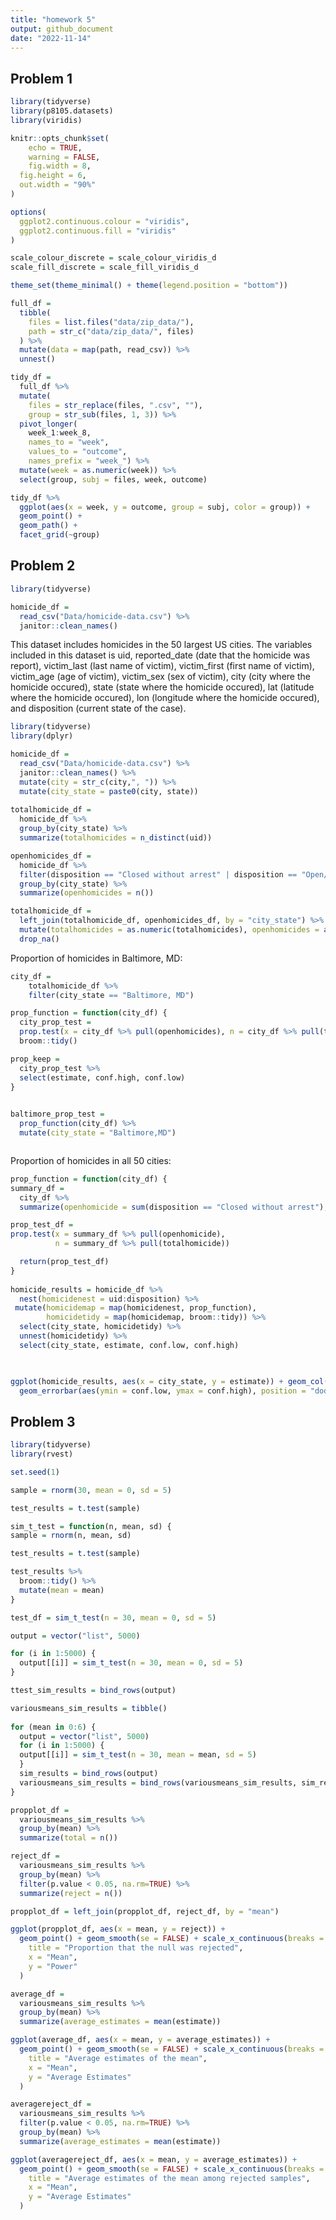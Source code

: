 ```yaml
---
title: "homework 5"
output: github_document
date: "2022-11-14"
---
```


## Problem 1

```r
library(tidyverse)
library(p8105.datasets)
library(viridis)

knitr::opts_chunk$set(
	echo = TRUE,
	warning = FALSE,
	fig.width = 8, 
  fig.height = 6,
  out.width = "90%"
)

options(
  ggplot2.continuous.colour = "viridis",
  ggplot2.continuous.fill = "viridis"
)

scale_colour_discrete = scale_colour_viridis_d
scale_fill_discrete = scale_fill_viridis_d

theme_set(theme_minimal() + theme(legend.position = "bottom"))
```

```r
full_df = 
  tibble(
    files = list.files("data/zip_data/"),
    path = str_c("data/zip_data/", files)
  ) %>% 
  mutate(data = map(path, read_csv)) %>% 
  unnest()

tidy_df = 
  full_df %>% 
  mutate(
    files = str_replace(files, ".csv", ""),
    group = str_sub(files, 1, 3)) %>% 
  pivot_longer(
    week_1:week_8,
    names_to = "week",
    values_to = "outcome",
    names_prefix = "week_") %>% 
  mutate(week = as.numeric(week)) %>% 
  select(group, subj = files, week, outcome)

tidy_df %>% 
  ggplot(aes(x = week, y = outcome, group = subj, color = group)) + 
  geom_point() + 
  geom_path() + 
  facet_grid(~group)
```


## Problem 2

```r
library(tidyverse) 

homicide_df =
  read_csv("Data/homicide-data.csv") %>%
  janitor::clean_names()
```

This dataset includes homicides in the 50 largest US cities. The variables included in this dataset is uid, reported_date (date that the homicide was report), victim_last (last name of victim), victim_first (first name of victim), victim_age (age of victim), victim_sex (sex of victim), city (city where the homicide occured), state (state where the homicide occured), lat (latitude where the homicide occured), lon (longitude where the homicide occured), and disposition (current state of the case). 

```r

library(tidyverse) 
library(dplyr)

homicide_df =
  read_csv("Data/homicide-data.csv") %>%
  janitor::clean_names() %>% 
  mutate(city = str_c(city,", ")) %>% 
  mutate(city_state = paste0(city, state)) 
  
totalhomicide_df =
  homicide_df %>% 
  group_by(city_state) %>% 
  summarize(totalhomicides = n_distinct(uid)) 

openhomicides_df = 
  homicide_df %>% 
  filter(disposition == "Closed without arrest" | disposition == "Open/No arrest",     na.rm=TRUE) %>% 
  group_by(city_state) %>% 
  summarize(openhomicides = n())

totalhomicide_df = 
  left_join(totalhomicide_df, openhomicides_df, by = "city_state") %>% 
  mutate(totalhomicides = as.numeric(totalhomicides), openhomicides = as.numeric(openhomicides)) %>% 
  drop_na() 

```

Proportion of homicides in Baltimore, MD: 

```r


city_df = 
    totalhomicide_df %>% 
    filter(city_state == "Baltimore, MD") 

prop_function = function(city_df) {
  city_prop_test = 
  prop.test(x = city_df %>% pull(openhomicides), n = city_df %>% pull(totalhomicides), p = NULL, alternative = c("two.sided"), conf.level = 0.95, correct = TRUE) %>% 
  broom::tidy()

prop_keep = 
  city_prop_test %>% 
  select(estimate, conf.high, conf.low) 
}
  

baltimore_prop_test = 
  prop_function(city_df) %>% 
  mutate(city_state = "Baltimore,MD")



```

Proportion of homicides in all 50 cities: 

```r

prop_function = function(city_df) {
summary_df =  
  city_df %>%
  summarize(openhomicide = sum(disposition == "Closed without arrest"), totalhomicide = n()) 

prop_test_df = 
prop.test(x = summary_df %>% pull(openhomicide),
          n = summary_df %>% pull(totalhomicide)) 

  return(prop_test_df) 
}
    
homicide_results = homicide_df %>% 
  nest(homicidenest = uid:disposition) %>% 
 mutate(homicidemap = map(homicidenest, prop_function),
        homicidetidy = map(homicidemap, broom::tidy)) %>% 
  select(city_state, homicidetidy) %>% 
  unnest(homicidetidy) %>% 
  select(city_state, estimate, conf.low, conf.high) 

  
```

```r
ggplot(homicide_results, aes(x = city_state, y = estimate)) + geom_col(position = "dodge") +
  geom_errorbar(aes(ymin = conf.low, ymax = conf.high), position = "dodge", width = 0.2)
```


## Problem 3

```r
library(tidyverse)
library(rvest)

set.seed(1)

sample = rnorm(30, mean = 0, sd = 5)

test_results = t.test(sample)

sim_t_test = function(n, mean, sd) {
sample = rnorm(n, mean, sd)

test_results = t.test(sample)

test_results %>% 
  broom::tidy() %>% 
  mutate(mean = mean)
}

test_df = sim_t_test(n = 30, mean = 0, sd = 5)

output = vector("list", 5000)

for (i in 1:5000) {
  output[[i]] = sim_t_test(n = 30, mean = 0, sd = 5)
}

ttest_sim_results = bind_rows(output) 

variousmeans_sim_results = tibble()
 
for (mean in 0:6) {
  output = vector("list", 5000)
  for (i in 1:5000) {
  output[[i]] = sim_t_test(n = 30, mean = mean, sd = 5)
  }
  sim_results = bind_rows(output)
  variousmeans_sim_results = bind_rows(variousmeans_sim_results, sim_results)
}
```


```r
propplot_df =
  variousmeans_sim_results %>% 
  group_by(mean) %>% 
  summarize(total = n()) 

reject_df = 
  variousmeans_sim_results %>% 
  group_by(mean) %>% 
  filter(p.value < 0.05, na.rm=TRUE) %>% 
  summarize(reject = n()) 

propplot_df = left_join(propplot_df, reject_df, by = "mean")

ggplot(propplot_df, aes(x = mean, y = reject)) + 
  geom_point() + geom_smooth(se = FALSE) + scale_x_continuous(breaks = seq(0, 6, by = 1)) +  labs(
    title = "Proportion that the null was rejected",
    x = "Mean",
    y = "Power"
  ) 
```

```r
average_df = 
  variousmeans_sim_results %>% 
  group_by(mean) %>% 
  summarize(average_estimates = mean(estimate))

ggplot(average_df, aes(x = mean, y = average_estimates)) + 
  geom_point() + geom_smooth(se = FALSE) + scale_x_continuous(breaks = seq(0, 6, by = 1)) +  labs(
    title = "Average estimates of the mean",
    x = "Mean",
    y = "Average Estimates"
  )

averagereject_df = 
  variousmeans_sim_results %>% 
  filter(p.value < 0.05, na.rm=TRUE) %>% 
  group_by(mean) %>%
  summarize(average_estimates = mean(estimate))

ggplot(averagereject_df, aes(x = mean, y = average_estimates)) + 
  geom_point() + geom_smooth(se = FALSE) + scale_x_continuous(breaks = seq(0, 6, by = 1)) +  labs(
    title = "Average estimates of the mean among rejected samples",
    x = "Mean",
    y = "Average Estimates"
  )

```

